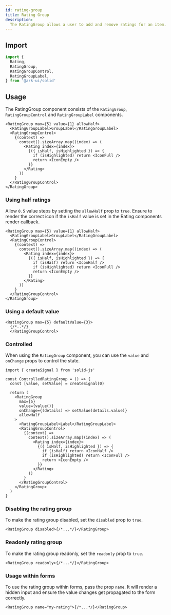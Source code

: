 ```yaml
---
id: rating-group
title: Rating Group
description:
  The RatingGroup allows a user to add and remove ratings for an item.
---
```



## Import

```ts
import {
  Rating,
  RatingGroup,
  RatingGroupControl,
  RatingGroupLabel,
} from '@ark-ui/solid'
```

## Usage

The RatingGroup component consists of the `RatingGroup`, `RatingGroupControl`
and `RatingGroupLabel` components.

```tsx
<RatingGroup max={5} value={1} allowHalf>
  <RatingGroupLabel>GroupLabel</RatingGroupLabel>
  <RatingGroupControl>
    {(context) =>
      context().sizeArray.map((index) => (
        <Rating index={index}>
          {({ isHalf, isHighlighted }) => {
            if (isHighlighted) return <IconFull />
            return <IconEmpty />
          }}
        </Rating>
      ))
    }
  </RatingGroupControl>
</RatingGroup>
```

### Using half ratings

Allow `0.5` value steps by setting the `allowHalf` prop to `true`. Ensure to
render the correct icon if the `isHalf` value is set in the Rating components
render callback.

```tsx
<RatingGroup max={5} value={1} allowHalf>
  <RatingGroupLabel>GroupLabel</RatingGroupLabel>
  <RatingGroupControl>
    {(context) =>
      context().sizeArray.map((index) => (
        <Rating index={index}>
          {({ isHalf, isHighlighted }) => {
            if (isHalf) return <IconHalf />
            if (isHighlighted) return <IconFull />
            return <IconEmpty />
          }}
        </Rating>
      ))
    }
  </RatingGroupControl>
</RatingGroup>
```

### Using a default value

```tsx
<RatingGroup max={5} defaultValue={3}>
  {/*..*/}
  </RatingGroupControl>
```

### Controlled

When using the `RatingGroup` component, you can use the `value` and `onChange`
props to control the state.

```tsx
import { createSignal } from 'solid-js'

const ControlledRatingGroup = () => {
  const [value, setValue] = createSignal(0)

  return (
    <RatingGroup
      max={5}
      value={value()}
      onChange={(details) => setValue(details.value)}
      allowHalf
    >
      <RatingGroupLabel>Label</RatingGroupLabel>
      <RatingGroupControl>
        {(context) =>
          context().sizeArray.map((index) => (
            <Rating index={index}>
              {({ isHalf, isHighlighted }) => {
                if (isHalf) return <IconHalf />
                if (isHighlighted) return <IconFull />
                return <IconEmpty />
              }}
            </Rating>
          ))
        }
      </RatingGroupControl>
    </RatingGroup>
  )
}
```

### Disabling the rating group

To make the rating group disabled, set the `disabled` prop to `true`.

```tsx
<RatingGroup disabled>{/*...*/}</RatingGroup>
```

### Readonly rating group

To make the rating group readonly, set the `readonly` prop to `true`.

```tsx
<RatingGroup readonly>{/*...*/}</RatingGroup>
```

### Usage within forms

To use the rating group within forms, pass the prop `name`. It will render a
hidden input and ensure the value changes get propagated to the form correctly.

```tsx
<RatingGroup name="my-rating">{/*...*/}</RatingGroup>
```
